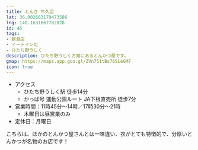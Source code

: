 ```yaml
---
title: とんき 牛久店
lat: 36.002663179473586
lng: 140.1631667782828
id: 45
tags:
- 飲食店
- イートイン可
- ひたち野うしく
description: ひたち野うしく方面にあるとんかつ屋です。
gmap: https://maps.app.goo.gl/ZVn751tBs76SLeGM7
icon: true
---
```


<LinkedImage
  basename="aqours_forever_/tonki"
/>

- アクセス
  - ひたち野うしく駅 徒歩14分
  - かっぱ号 運動公園ルート JA下根直売所 徒歩7分
- 営業時間：11時45分～14時／17時30分～21時
  - 木曜日は昼営業のみ
- 定休日：月曜日

こちらは、ほかのとんかつ屋さんとは一味違い、衣がとても特徴的で、分厚いとんかつが名物のお店です！

